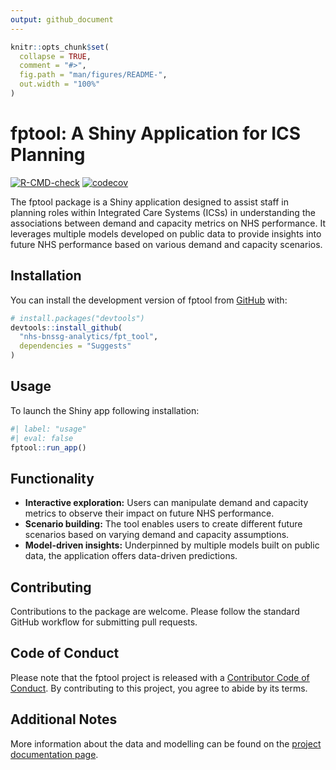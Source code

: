 ```yaml
---
output: github_document
---
```


<!-- README.md is generated from README.Rmd. Please edit that file -->

```r
knitr::opts_chunk$set(
  collapse = TRUE,
  comment = "#>",
  fig.path = "man/figures/README-",
  out.width = "100%"
)
```

# fptool: A Shiny Application for ICS Planning

<!-- badges: start -->
[![R-CMD-check](https://github.com/nhs-bnssg-analytics/fpt_tool/actions/workflows/R-CMD-check.yaml/badge.svg)](https://github.com/nhs-bnssg-analytics/shiny_planner/actions/workflows/R-CMD-check.yaml)
[![codecov](https://codecov.io/gh/nhs-bnssg-analytics/fpt_tool/graph/badge.svg?token=XE87POPK37)](https://codecov.io/gh/nhs-bnssg-analytics/shiny_planner)
<!-- badges: end -->

The fptool package is a Shiny application designed to assist staff in planning roles within Integrated Care Systems (ICSs) in understanding the associations between demand and capacity metrics on NHS performance. It leverages multiple models developed on public data to provide insights into future NHS performance based on various demand and capacity scenarios.

## Installation

You can install the development version of fptool from [GitHub](https://github.com/) with:

``` r
# install.packages("devtools")
devtools::install_github(
  "nhs-bnssg-analytics/fpt_tool",
  dependencies = "Suggests"
)
```

## Usage

To launch the Shiny app following installation:

```r
#| label: "usage"
#| eval: false
fptool::run_app()
```

## Functionality

* **Interactive exploration:** Users can manipulate demand and capacity metrics to observe their impact on future NHS performance.
* **Scenario building:** The tool enables users to create different future scenarios based on varying demand and capacity assumptions.
* **Model-driven insights:** Underpinned by multiple models built on public data, the application offers data-driven predictions.

## Contributing

Contributions to the package are welcome. Please follow the standard GitHub workflow for submitting pull requests.

## Code of Conduct
  
Please note that the fptool project is released with a [Contributor Code of Conduct](https://contributor-covenant.org/version/2/1/CODE_OF_CONDUCT.html). By contributing to this project, you agree to abide by its terms.

## Additional Notes

More information about the data and modelling can be found on the [project documentation page](https://nhs-bnssg-analytics.github.io/d_and_c/outputs/01_index.html).
